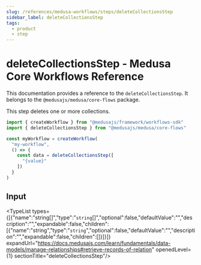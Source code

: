 ```yaml
---
slug: /references/medusa-workflows/steps/deleteCollectionsStep
sidebar_label: deleteCollectionsStep
tags:
  - product
  - step
---
```



# deleteCollectionsStep - Medusa Core Workflows Reference

This documentation provides a reference to the `deleteCollectionsStep`. It belongs to the `@medusajs/medusa/core-flows` package.

This step deletes one or more collections.

```ts title="src/workflows/my-workflow.ts"
import { createWorkflow } from "@medusajs/framework/workflows-sdk"
import { deleteCollectionsStep } from "@medusajs/medusa/core-flows"

const myWorkflow = createWorkflow(
  "my-workflow",
  () => {
    const data = deleteCollectionsStep([
      "{value}"
    ])
  }
)
```
  

## Input

<TypeList types={[{"name":"string[]","type":"`string`[]","optional":false,"defaultValue":"","description":"","expandable":false,"children":[{"name":"string","type":"`string`","optional":false,"defaultValue":"","description":"","expandable":false,"children":[]}]}]} expandUrl="https://docs.medusajs.com/learn/fundamentals/data-models/manage-relationships#retrieve-records-of-relation" openedLevel={1} sectionTitle="deleteCollectionsStep"/>
